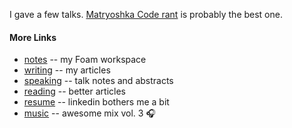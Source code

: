 I gave a few talks. [Matryoshka Code rant](/speaking/matryoshka-code) is
probably the best one.

#### More Links

- [notes](/notes) -- my Foam workspace
- [writing](/writing) -- my articles
- [speaking](/speaking) -- talk notes and abstracts
- [reading](/reading) -- better articles
- [resume](/resume) -- linkedin bothers me a bit
- [music](/music) -- awesome mix vol. 3 🎧

<!--

- [now](/now) -- check out what I'm up to at the moment
- [chat](/chat) -- contact forms are boring, websockets are rad
- [games](/games) -- I made some stuff for fun

-->

